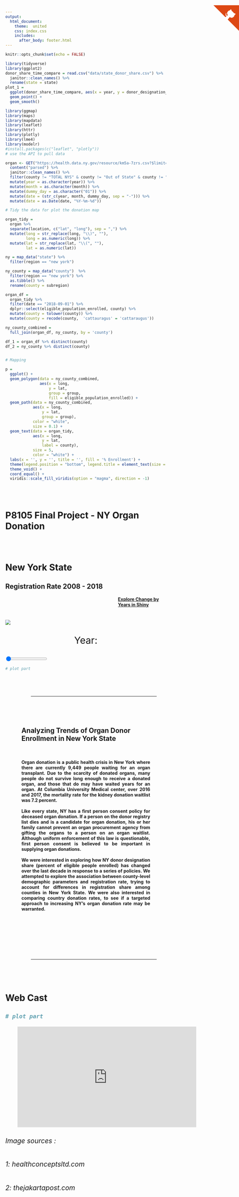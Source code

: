 ```yaml
---
output:
  html_document:
    theme:  united
    css: index.css
    includes:
      after_body: footer.html
---
```


```r
knitr::opts_chunk$set(echo = FALSE)
```

```r
library(tidyverse)
library(ggplot2)
donor_share_time_compare = read.csv("data/state_donor_share.csv") %>%
  janitor::clean_names() %>%
  rename(state = state)
plot_1 = 
  ggplot(donor_share_time_compare, aes(x = year, y = donor_designation_share, color = state)) +
  geom_point() +
  geom_smooth()
```

```r
library(ggmap)
library(maps)
library(mapdata)
library(leaflet)
library(httr)
library(plotly)
library(lme4)
library(modelr)
#install.packages(c("leaflet", "plotly"))
# use the API to pull data

organ <- GET("https://health.data.ny.gov/resource/km5a-7zrs.csv?$limit=10000") %>% 
  content("parsed") %>%
  janitor::clean_names() %>%
  filter(county != "TOTAL NYS" & county != "Out of State" & county != "Unknown") %>%
  mutate(year = as.character(year)) %>%
  mutate(month = as.character(month)) %>%
  mutate(dummy_day = as.character("01")) %>%
  mutate(date = (str_c(year, month, dummy_day, sep = "-"))) %>%
  mutate(date = as.Date(date, "%Y-%m-%d"))

# Tidy the data for plot the donation map

organ_tidy = 
  organ %>% 
  separate(location, c("lat", "long"), sep = ",") %>% 
  mutate(long = str_replace(long, "\\)", ""),
         long = as.numeric(long)) %>% 
  mutate(lat = str_replace(lat, "\\(", ""),
         lat = as.numeric(lat)) 

ny = map_data("state") %>% 
  filter(region == "new york")

ny_county = map_data("county")  %>% 
  filter(region == "new york") %>% 
  as.tibble() %>% 
  rename(county = subregion)

organ_df = 
  organ_tidy %>% 
  filter(date == "2018-09-01") %>% 
  dplyr::select(eligible_population_enrolled, county) %>% 
  mutate(county = tolower(county)) %>% 
  mutate(county = recode(county,  'cattauragus' = 'cattaraugus'))

ny_county_combined = 
  full_join(organ_df, ny_county, by = 'county')

df_1 = organ_df %>% distinct(county) 
df_2 = ny_county %>% distinct(county) 


# Mapping

p = 
  ggplot() + 
  geom_polygon(data = ny_county_combined, 
               aes(x = long, 
                   y = lat, 
                   group = group, 
                   fill = eligible_population_enrolled)) +
  geom_path(data = ny_county_combined, 
            aes(x = long, 
                y = lat,
                group = group), 
            color = "white", 
            size = 0.1) +
  geom_text(data = organ_tidy, 
            aes(x = long, 
                y = lat, 
                label = county),
            size = 5,
            color = "white") +
  labs(x = '', y = '', title = '', fill = '% Enrollment') +
  theme(legend.position = "bottom", legend.title = element_text(size = 20)) +
  theme_void() +
  coord_equal() +
  viridis::scale_fill_viridis(option = "magma", direction = -1)
```

<a href="https://github.com/jackyan0320/p8105_final_project" class="github-corner" aria-label="View source on Github"><svg width="80" height="80" viewBox="0 0 250 250" style="fill:#dd4814; color:#fff; position: absolute; top: 50; border: 0; right: 0;" aria-hidden="true"><path d="M0,0 L115,115 L130,115 L142,142 L250,250 L250,0 Z"></path><path d="M128.3,109.0 C113.8,99.7 119.0,89.6 119.0,89.6 C122.0,82.7 120.5,78.6 120.5,78.6 C119.2,72.0 123.4,76.3 123.4,76.3 C127.3,80.9 125.5,87.3 125.5,87.3 C122.9,97.6 130.6,101.9 134.4,103.2" fill="currentColor" style="transform-origin: 130px 106px;" class="octo-arm"></path><path d="M115.0,115.0 C114.9,115.1 118.7,116.5 119.8,115.4 L133.7,101.6 C136.9,99.2 139.9,98.4 142.2,98.6 C133.8,88.0 127.5,74.4 143.8,58.0 C148.5,53.4 154.0,51.2 159.7,51.0 C160.3,49.4 163.2,43.6 171.4,40.1 C171.4,40.1 176.1,42.5 178.8,56.2 C183.1,58.6 187.2,61.8 190.9,65.4 C194.5,69.0 197.7,73.2 200.1,77.6 C213.8,80.2 216.3,84.9 216.3,84.9 C212.7,93.1 206.9,96.0 205.4,96.6 C205.1,102.4 203.0,107.8 198.3,112.5 C181.9,128.9 168.3,122.5 157.7,114.1 C157.9,116.9 156.7,120.9 152.7,124.9 L141.0,136.5 C139.8,137.7 141.6,141.9 141.8,141.8 Z" fill="currentColor" class="octo-body"></path></svg></a><style>.github-corner:hover .octo-arm{animation:octocat-wave 560ms ease-in-out}@keyframes octocat-wave{0%,100%{transform:rotate(0)}20%,60%{transform:rotate(-25deg)}40%,80%{transform:rotate(10deg)}}@media (max-width:500px){.github-corner:hover .octo-arm{animation:none}.github-corner .octo-arm{animation:octocat-wave 560ms ease-in-out}} </style>



<div class="cd-fixed-bg cd-fixed-bg--1"> 
  <h1 class = "front-page-title" style = "padding-top:10%">
    P8105 Final Project - NY Organ Donation 
  <h1>
</div> 

<div >
</br>
</div>


<div class = "plot_description">
  <h1>   </h1>
  <h1>   </h1>
  <h1> New York State </h1>
  <h2>Registration Rate 2008 - 2018 
      <h4  style="margin-left: 70%;"> [Explore Change by Years in Shiny](https://sijiayue.shinyapps.io/shinny_heatmap/)<a href= "interesting_finding.html"> <i class="fa fa-space-shuttle" aria-hidden="true"></i> </a> <h4> 
  </h2>
</div>


<h1></h1>
<p></p>

<div class="slidecontainer">
  <img id="mapImg" src="website_img_maps/2008.png">
  <p style= "text-align: center; font-size: 30px;">Year: <span id="demo"></span></p>
  <input type="range" min="2008" max="2018" value="2008" class="slider" id="myRange">

</div>


<div class = "single_map_plot">
```r
# plot part 
```

</div>



<div class = "divider" 
     style = "padding-top: 50px;
              padding-right: 30px;
              padding-bottom: 50px;
              padding-left: 80px;
              clear : both">
  <hr class = "style-two"></hr>
</div>


<div style="display: none;">

<div class = "plot_description">
  <h1> Registration Over Time </h1>
  <h2> a generally increasing trend across the years  </h2>
  <h4  style="margin-left: 60%;"> [READ MORE](interesting_finding.html)<a href= "interesting_finding.html"> <i class="fab fa-wpexplorer"></i> </a> <h4>
  
</div>

<div>
 <section class="plotting_main">
  <div class = "plot_1_plot">
```r
  # plot part
county_enrollment_plot = 
  organ %>% 
  ggplot(aes(x = date, y = registry_enrollments, color = county)) +
    geom_line() +
    labs(x = "Date", 
         y = "Persons enrolled", 
         title = " ") + 
  viridis::scale_color_viridis(discrete = TRUE) + 
  theme_bw()

ggplotly(county_enrollment_plot)
```
  </div>
  
<div class = "plot_1_description">

<h3>The registry enrollments showed a generally increasing trend across the years. However, note that there is a sudden change in registry enrollments on 2009-06-01 and 2017-10-1. Curiously, the enrollment even declined for some counties on 2017-10-1, which indicates an aspect of limitation of the dataset.
</h3>

</div>
</section>




 <div class = "divider" 
     style = "padding-top: 50px;
              padding-right: 30px;
              padding-bottom: 50px;
              padding-left: 80px;
              clear : both">
  <br><br>
  <h2></h2>
  <hr class = "style-two"></hr>
</div>


 <div class = "plot_description">
  <h1> Policy Analysis </h1>
  <h2> Legislative policy that affect donnor registration rate <h2>
  <h4  style="margin-left: 60%;"> [READ MORE](nick_page.html)<a href= "nick_page.html"> <i class="fab fa-wpexplorer"></i> </a> <h4>
<div>
 <section class="plotting_main">
  <div class = "plot_2_plot">
```r
organ_sp <- read_csv("data/organ_spline.csv") %>% 
  filter(!(county %in% c("TOTAL NYS", "Cattauragus", "St Lawrence"))) %>% 
  mutate(opo = as_factor(opo), 
         opo = fct_relevel(opo, 
                           "New York Organ Donor Network", 
                           "Center for Donation and Transplant in New York", 
                           "UNYTS", 
                           "Finger Lakes Donor Recovery Network")) 
all_sp_model <- organ_sp %>% 
  lmer(eligible_population_enrolled ~ total_days + year_sp_2012 + year_sp_2016 + year_sp_2017 + opo + 
         (1 | county), data = ., REML = FALSE)

add_predictions(organ_sp, all_sp_model) %>% 
  ggplot(aes(x = total_days, y = pred, color = opo, type = county)) + 
  geom_line() +
  viridis::scale_color_viridis(discrete = TRUE) + 
  geom_vline(xintercept = 1491, linetype = "dashed") + 
  geom_vline(xintercept = 2799, linetype = "dashed") + 
  geom_vline(xintercept = 3088, linetype = "dashed") + 
  annotate(geom = "text", x = 1720, y = 5, label = "2012") +
  annotate(geom = "text", x = 2600, y = 5, label = "2016") +
  annotate(geom = "text", x = 3300, y = 9, label = "2017") +
  theme_bw() +
  theme(legend.position = "bottom", 
        legend.title = element_blank()) + 
  guides(color = guide_legend(ncol = 2)) + 
  labs(title = "", 
       subtitle = "Modeling all splines", 
       x = "Time as total days", 
       y = "Eligible population enrolled (%)") 
```
  </div>
  
<div class = "plot_2_description">

<h3>2012 policy INSERT WHAT THIS POLICY WAS; a model including a term for a spline corresponding with a 2016 policy INSERT WHAT THIS POLICY WAS; a model including a term for a spline corresponding with a 2017 policy that lowered the age from eligible enrollees from 18 to 16 years old
</h3>
</div>
</section>

</div>
</div>
</div>
</div>
</div>
</div>
</div>
</div>
</div>
</div>
</div>
</div>

<div class = "plot_description" style = "width: 80%; margin: auto">

<h2> Analyzing Trends of Organ Donor Enrollment in New York State</h2> 
<h4 style="text-align: justify;"></br></br>
Organ donation is a public health crisis in New York where there are currently 9,449 people waiting for an organ transplant. Due to the scarcity of donated organs, many people do not survive long enough to receive a donated organ, and those that do may have waited years for an organ. At Columbia University Medical center, over 2016 and 2017, the mortality rate for the kidney donation waitlist was 7.2 percent.
</br></br>
Like every state, NY has a first person consent policy for deceased organ donation. If a person on the donor registry list dies and is a candidate for organ donation, his or her family cannot prevent an organ procurement agency from gifting the organs to a person on an organ waitlist. Although uniform enforcement of this law is questionable, first person consent is believed to be important in supplying organ donations.
</br></br>
We were interested in exploring how NY donor designation share (percent of eligible people enrolled) has changed over the last decade in response to a series of policies. We attempted to explore the association between county-level demographic parameters and registration rate, trying to account for differences in registration share among counties in New York State. We were also interested in comparing country donation rates, to see if a targeted approach to increasing NY's organ donation rate may be warranted.
</br>
</br>
</h4>
</div>








 <div class = "divider" 
     style = "padding-top: 50px;
              padding-right: 30px;
              padding-bottom: 50px;
              padding-left: 80px;
              clear : both">
  <br><br>
  <h2></h2>
  <hr class = "style-two"></hr>
</div>

</section>
<div class = "plot_description">
<h1> Web Cast </h1>
<h2><h2>
<div>
<section class="plotting_main">
<div class = "plot_3_description" style = "border:none">
</div>
<div class = "plot_3_plot">
```r
# plot part 
```
</div>
</section>

<div style = "width : 85%; margin: auto;">
<div class="embed-responsive embed-responsive-16by9" >
<iframe width="560" height="315" src="https://www.youtube.com/embed/YtjB_mr_fpo" frameborder="0" allow="accelerometer; autoplay; encrypted-media; gyroscope; picture-in-picture" allowfullscreen></iframe>
</div>
</div>

<div style = "text-align: left;">
  <h6>Image sources :</h6> 
  <h6>1: healthconceptsltd.com</h6> 
  <h6>2: thejakartapost.com</h6> 
</div>




<style>
</style>



<script>
var slider = document.getElementById("myRange");
var output = document.getElementById("demo");
output.innerHTML = slider.value;

slider.oninput = function() {
  output.innerHTML = this.value;
  document.getElementById("mapImg").src = 'website_img_maps/' + this.value + '.png';
}

document.title = "P8105 Project"
</script>

